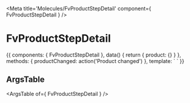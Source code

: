 
<Meta title='Molecules/FvProductStepDetail' component={ FvProductStepDetail } />

# FvProductStepDetail

<Canvas>
<Story name='Common' height='150px'>{{
  components: { FvProductStepDetail },
  data() {
    return {
      product: {}
    }
  },
  methods: {
    productChanged: action('Product changed')
  },
  template: `<FvProductStepDetail
    :product="product"
    @product:changed="productChanged"
  >
  </FvProductStepDetail>`
}}</Story>
</Canvas>

## ArgsTable

<ArgsTable of={ FvProductStepDetail } />
